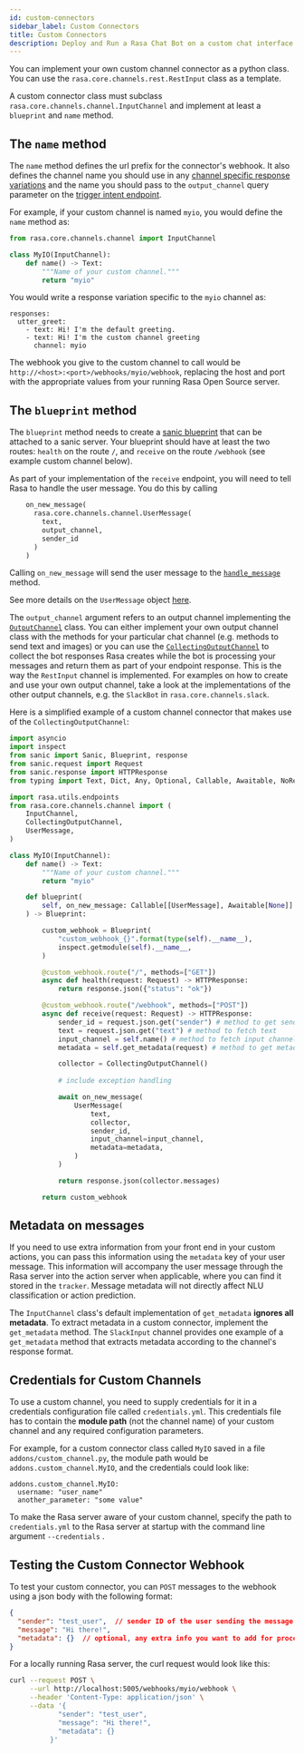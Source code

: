 ```yaml
---
id: custom-connectors
sidebar_label: Custom Connectors
title: Custom Connectors
description: Deploy and Run a Rasa Chat Bot on a custom chat interface
---
```



You can implement your own custom channel connector as a python class. You can
use the `rasa.core.channels.rest.RestInput` class as a template. 

A custom connector class must subclass `rasa.core.channels.channel.InputChannel`
and implement at least a `blueprint` and `name` method. 


## The `name` method

The `name` method defines the url prefix for the connector's webhook. It also defines the channel name you should use 
in any [channel specific response variations](../responses.mdx#channel-specific-response-variations) and the name you
should pass to the `output_channel` query parameter on the [trigger intent endpoint](https://www.rasa.com/docs/rasa/pages/http-api#operation/triggerConversationIntent).

For example, if your custom channel is named `myio`, you would define the `name` method as:

```python title=custom_channel.py
from rasa.core.channels.channel import InputChannel

class MyIO(InputChannel):
    def name() -> Text:
        """Name of your custom channel."""
        return "myio"
```

You would write a response variation specific to the `myio` channel  as:

```yaml-rasa title="domain.yml"
responses:
  utter_greet:
    - text: Hi! I'm the default greeting.
    - text: Hi! I'm the custom channel greeting
      channel: myio
```

The webhook you give to the custom channel to call would be
`http://<host>:<port>/webhooks/myio/webhook`, replacing 
the host and port with the appropriate values from your running Rasa Open Source server.


## The `blueprint` method

The `blueprint` method
needs to create a [sanic blueprint](https://sanicframework.org/en/guide/best-practices/blueprints.html#overview)
that can be attached to a sanic server. 
Your blueprint should have at least the two routes: `health` on the route `/`,
and `receive` on the route `/webhook` (see example custom channel below).

As part of your implementation of the `receive` endpoint, you will need to tell
Rasa to handle the user message. You do this by calling 

```python
    on_new_message(
      rasa.core.channels.channel.UserMessage(
        text,
        output_channel,
        sender_id
      )
    )
```

Calling `on_new_message` will send the user message to the [`handle_message`](https://github.com/RasaHQ/rasa/blob/c922253fe890bb4903329d4ade764e0711d384ec/rasa/core/agent.py#L511_) method.

See more details on the `UserMessage` object [here](https://www.rasa.com/docs/rasa/reference/rasa/core/channels/channel#usermessage-objects).

The `output_channel` argument refers to an output channel implementing the 
[`OutputChannel`](https://www.rasa.com/docs/rasa/reference/rasa/core/channels/channel#outputchannel-objects) class. You can
either implement your own output channel class with the methods for your particular chat channel
(e.g. methods to send text and images) or you can use the
[`CollectingOutputChannel`](https://www.rasa.com/docs/rasa/reference/rasa/core/channels/channel#collectingoutputchannel-objects) 
to collect the bot responses Rasa creates while the bot is processing your messages and return
them as part of your endpoint response. This is the way the `RestInput`
channel is implemented. For examples on how to create and use your own output
channel, take a look at the implementations of the other
output channels, e.g. the `SlackBot` in `rasa.core.channels.slack`.

Here is a simplified example of a custom channel connector that makes use of the `CollectingOutputChannel`:

```python title="custom_channel.py"
import asyncio
import inspect
from sanic import Sanic, Blueprint, response
from sanic.request import Request
from sanic.response import HTTPResponse
from typing import Text, Dict, Any, Optional, Callable, Awaitable, NoReturn

import rasa.utils.endpoints
from rasa.core.channels.channel import (
    InputChannel,
    CollectingOutputChannel,
    UserMessage,
)

class MyIO(InputChannel):
    def name() -> Text:
        """Name of your custom channel."""
        return "myio"

    def blueprint(
        self, on_new_message: Callable[[UserMessage], Awaitable[None]]
    ) -> Blueprint:

        custom_webhook = Blueprint(
            "custom_webhook_{}".format(type(self).__name__),
            inspect.getmodule(self).__name__,
        )

        @custom_webhook.route("/", methods=["GET"])
        async def health(request: Request) -> HTTPResponse:
            return response.json({"status": "ok"})

        @custom_webhook.route("/webhook", methods=["POST"])
        async def receive(request: Request) -> HTTPResponse:
            sender_id = request.json.get("sender") # method to get sender_id 
            text = request.json.get("text") # method to fetch text
            input_channel = self.name() # method to fetch input channel
            metadata = self.get_metadata(request) # method to get metadata

            collector = CollectingOutputChannel()
            
            # include exception handling

            await on_new_message(
                UserMessage(
                    text,
                    collector,
                    sender_id,
                    input_channel=input_channel,
                    metadata=metadata,
                )
            )

            return response.json(collector.messages)

        return custom_webhook
```

## Metadata on messages

If you need to use extra information from your front end in your custom
actions, you can pass this information using the `metadata` key of your user
message. This information will accompany the user message through the Rasa
server into the action server when applicable, where you can find it stored in
the `tracker`. Message metadata will not directly affect NLU classification
or action prediction. 

The `InputChannel` class's default implementation of `get_metadata` **ignores all metadata**.
To extract metadata in a custom connector, implement the `get_metadata` method.
The `SlackInput` channel provides one example of a `get_metadata` method that extracts metadata according to the channel's response format.

## Credentials for Custom Channels

To use a custom channel, you need to supply credentials for it in a credentials configuration file
called `credentials.yml`. 
This credentials file has to contain the **module path** (not the channel name) of your custom channel and
any required configuration parameters. 

For example, for a custom connector class called `MyIO` saved in a file `addons/custom_channel.py`, 
the module path would be `addons.custom_channel.MyIO`, and the credentials could look like:

```yaml-rasa title="credentials.yml"
addons.custom_channel.MyIO:
  username: "user_name"
  another_parameter: "some value"
```

To make the Rasa
server aware of your custom channel, specify the path to `credentials.yml` to the Rasa server at startup with the command line argument `--credentials` .


## Testing the Custom Connector Webhook

To test your custom connector, you can `POST` messages to the webhook using a json body with the following format:

```json
{
  "sender": "test_user",  // sender ID of the user sending the message
  "message": "Hi there!",
  "metadata": {}  // optional, any extra info you want to add for processing in NLU or custom actions
}
```

For a locally running Rasa server, the curl request would look like this:

```bash
curl --request POST \
     --url http://localhost:5005/webhooks/myio/webhook \
     --header 'Content-Type: application/json' \
     --data '{
            "sender": "test_user",
            "message": "Hi there!",
            "metadata": {}
          }'
```



